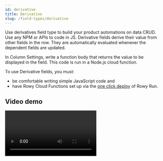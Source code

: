 ```yaml
---
id: derivative
title: Derivative
slug: /field-types/derivative
---
```



Use derivatives field type to build your product automations on data CRUD. Use
any NPM or APIs to code in JS. Derivative fields derive their value from other
fields in the row. They are automatically evaluated whenever the dependent
fields are updated.

In Column Settings, write a function body that returns the value to be displayed
in the field. This code is run in a Node.js cloud function.

To use Derivative fields, you must:

- be comfortable writing simple JavaScript code and
- have Rowy Cloud Functions set up via the
  [one click deploy](https://rowy.app/deploy) of Rowy Run.

## Video demo

<Video controls url="https://www.youtube.com/embed/-WHS2vyjq88?start=1580" />

## API

Your code has access to the following parameters and can use the
[`await` keyword](https://developer.mozilla.org/en-US/docs/Web/JavaScript/Reference/Operators/await).

You can also use npm packages using
[CommonJS `require` imports](https://nodejs.org/en/knowledge/getting-started/what-is-require/).

| Name      | Type                                                                                                        | Description                                                                       |
| --------- | ----------------------------------------------------------------------------------------------------------- | --------------------------------------------------------------------------------- |
| `row`     | [`Record<string, any>`](https://www.typescriptlang.org/docs/handbook/utility-types.html#recordkeystype)     | All data in the current row.                                                      |
| `ref`     | [`DocumentReference`](https://firebase.google.com/docs/reference/node/firebase.firestore.DocumentReference) | Reference to the corresponding Firestore document of the current row.             |
| `db`      | [`Firestore`](https://firebase.google.com/docs/reference/node/firebase.firestore.Firestore)                 | Access to the full Cloud Firestore instance to access any collection or document. |
| `auth`    | [`Auth`](https://firebase.google.com/docs/reference/admin/node/admin.auth.Auth-1)                           | Access to Firebase Auth via Admin SDK                                             |
| `storage` | [`Storage`](https://firebase.google.com/docs/reference/admin/node/admin.storage.Storage-1)                  | Access to Firebase Storage via Admin SDK                                          |

## Basic example

Add an additional field to simplify client-side queries.

Problem: On the client-side we want to see which requests are ready for
approval. We need to know which rows have the `amount` and `claim` fieldset. We
don’t want to create a
[composite index](https://firebase.google.com/docs/firestore/query-data/index-overview#composite_indexes),
which would be costly.

Solution: Create a new field that contains a boolean value based on the values
of those fields. The client-side can filter by this new field.

```ts
const derivative: Derivative = async ({ row }) => {
  // Mark document as ready for approval
  if (row.amount && row.claim) return true;
  else return false;
};
```

## Intermediate example

Use data from other parts of the database in this row.

Problem: We want to attach the user’s email to a request. We want to automate
this and not have to expose all the user’s sensitive data on the client-side.

Solution: Create a new field that gets the email. It will run on a secure
backend environment and does not expose sensitive data.

```ts
const derivative: Derivative = async ({ row, db }) => {
  // Get user doc
  const userDoc = await db.collection("users").doc(row.uid).get();
  return userDoc.get("email");
};
```

## Advanced examples

Use 3rd-party npm packages for more advanced functionality.

### REST API request

To connect with any REST API using fetch

Problem: We want to get a list of all airport codes from natural language text.

Solution: Use [OpenAI’s GPT-3 API](https://openai.com/blog/openai-api/) to
extract the airport codes as an array.

```ts
const derivative: Derivative = async ({ row }) => {
  const openaiSecret = await rowy.secrets.get("openai");
  const prompt = `Airport code extractor:

Text: \"I want to fly form Los Angeles to Miami.\"
Airport codes: LAX, MIA

Text: \"${row.text}\"
Airport codes:`;

  const response = await fetch(
    "https://api.openai.com/v1/engines/davinci/completions",
    {
      headers: {
        Authorization: `Bearer ${openaiSecret}`,
        contentType: "application/json",
      },
      body: JSON.stringify({
        prompt,
        max_tokens: 60,
        temperature: 0.3,
        frequency_penalty: 0,
        top_p: 1,
        stop: ["\n"],
      }),
    }
  );
  return response.choices[0].text.split(",'").map((x) => x.trim());
};
```

### Google Cloud API

To use any Google Cloud API, first enable it in the Google Cloud Console.
[Enable Cloud Translation API ↗](https://console.cloud.google.com/flows/enableapi?apiid=translate.googleapis.com)  
We automatically set the API credentials as the project’s
[default service account](https://cloud.google.com/iam/docs/service-accounts#default).

Problem: We want to translate some text into another language.

Solution: Use the
[Google Cloud Translation API](https://console.cloud.google.com/flows/enableapi?apiid=translate.googleapis.com).

```ts
const derivative: Derivative = async ({ row }) => {
  const { Translate } = require("@google-cloud/translate").v2;
  // Instantiates a client
  const translate = new Translate();
  // Translates text field into Spanish
  const [translation] = await translate.translate(row.text, "es");
  return translation;
};
```

### Cloud Storage

Problem: Users provide images using external URLs, but the images could get
removed from the host provider, leading to broken images.

Solution: using rowy storage utility, store a copy of the image in Firebase
Storage.

```ts

const derivative:Derivative = async ({row,ref})=>{
  const url = row.externalImage;
  const file = await rowy.storage.upload.url(url,{
    folderPath: ref.path // Optional: stores the file in the storage same folder structure as the document on firestore
  })
  // Return an array of image objects that will be displayed by the Rowy UI
  return [file];
```
